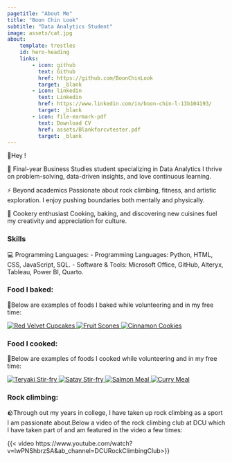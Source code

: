 ```yaml
---
pagetitle: "About Me"
title: "Boon Chin Look"
subtitle: "Data Analytics Student"
image: assets/cat.jpg
about: 
    template: trestles
    id: hero-heading
    links:
        - icon: github
          text: Github
          href: https://github.com/BoonChinLook
          target: _blank
        - icon: linkedin
          text: Linkedin
          href: https://www.linkedin.com/in/boon-chin-l-13b104193/
          target: _blank
        - icon: file-earmark-pdf
          text: Download CV
          href: assets/Blankforcvtester.pdf
          target: _blank
---
```


::: {#hero-heading}
<div class="h1">🤗Hey !</div>

<div class="lead">
🌱 Final-year Business Studies student specializing in Data Analytics
I thrive on problem-solving, data-driven insights, and love continuous learning.

⚡ Beyond academics
Passionate about rock climbing, fitness, and artistic exploration. I enjoy pushing boundaries both mentally and physically.

🍕 Cookery enthusiast
Cooking, baking, and discovering new cuisines fuel my creativity and appreciation for culture.
</div>
:::


<!--New Years resolutions-->
### Skills

💻 Programming Languages:
- Programming Languages: Python, HTML, CSS, JavaScript, SQL.
- Software & Tools: Microsoft Office, GitHub, Alteryx, Tableau, Power BI, Quarto.

### Food I baked:
🍪Below are examples of foods I baked while volunteering and in my free time:

<div class="gallery">
  <a href="assets/baked1.PNG" target="_blank">
    ![Red Velvet Cupcakes](assets/baked1.PNG){.gallery}
  </a>
  <a href="assets/baked2.PNG" target="_blank">
    ![Fruit Scones](assets/baked2.PNG){.gallery}
  </a>
  <a href="assets/baked3.PNG" target="_blank">
    ![Cinnamon Cookies](assets/baked3.PNG){.gallery}
  </a>
</div>



### Food I cooked:
🍛Below are examples of foods I cooked while volunteering and in my free time:

<div class="gallery">
  <a href="assets/food1.PNG" target="_blank">
    ![Teryaki Stir-fry](assets/food1.PNG){.gallery}
  </a>
  <a href="assets/food2.PNG" target="_blank">
    ![Satay Stir-fry](assets/food2.PNG){.gallery}
  </a>
  <a href="assets/food3.PNG" target="_blank">
    ![Salmon Meal](assets/food3.PNG){.gallery}
  </a>
  <a href="assets/food4.PNG" target="_blank">
    ![Curry Meal](assets/food4.PNG){.gallery}
  </a>
</div>



### Rock climbing:
🪨Through out my years in college, I have taken up rock climbing as a sport I am passionate about.Below a video of the rock climbing club at DCU which I have taken part of and am featured in the video a few times:

{{< video https://www.youtube.com/watch?v=lwPNShbrzSA&ab_channel=DCURockClimbingClub>}}